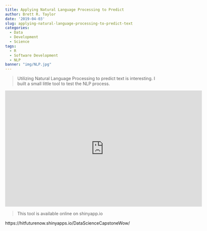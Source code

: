 ```yaml
---
title: Applying Natural Language Processing to Predict
author: Brett R. Taylor
date: '2019-04-03'
slug: applying-natural-language-processing-to-predict-text
categories:
  - Data
  - Development
  - Science
tags:
  - R
  - Software Development
  - NLP
banner: "img/NLP.jpg"
---
```


> Utilizing Natural Language Processing to predict text is interesting. I built a small little tool to test the NLP process.

<iframe src="https://player.vimeo.com/video/152905392" width="640" height="378" frameborder="0" webkitallowfullscreen mozallowfullscreen allowfullscreen></iframe>

> This tool is available online on shinyapp.io 

https://hitfuturenow.shinyapps.io/DataScienceCapstoneWow/